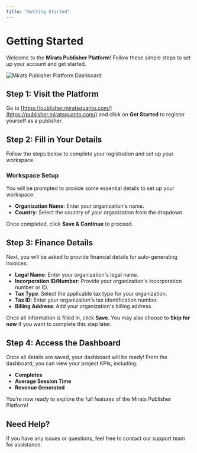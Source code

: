 ```yaml
---
title: "Getting Started"
---
```


# Getting Started

Welcome to the **Mirats Publisher Platform**! Follow these simple steps to set up your account and get started.

<img 
  src="https://publisher.miratsquanto.com/_next/image?url=%2Fimages%2Fdashboard.png&w=3840&q=75" 
  alt="Mirats Publisher Platform Dashboard"
/>

## Step 1: Visit the Platform

Go to [https://publisher.miratsquanto.com/](https://publisher.miratsquanto.com/) and click on **Get Started** to register yourself as a publisher.

## Step 2: Fill in Your Details

Follow the steps below to complete your registration and set up your workspace.

### Workspace Setup

You will be prompted to provide some essential details to set up your workspace:

- **Organization Name**: Enter your organization's name.
- **Country**: Select the country of your organization from the dropdown.

Once completed, click **Save & Continue** to proceed.

## Step 3: Finance Details

Next, you will be asked to provide financial details for auto-generating invoices:

- **Legal Name**: Enter your organization's legal name.
- **Incorporation ID/Number**: Provide your organization's incorporation number or ID.
- **Tax Type**: Select the applicable tax type for your organization.
- **Tax ID**: Enter your organization's tax identification number.
- **Billing Address**: Add your organization's billing address.

Once all information is filled in, click **Save**. You may also choose to **Skip for now** if you want to complete this step later.

## Step 4: Access the Dashboard

Once all details are saved, your dashboard will be ready! From the dashboard, you can view your project KPIs, including:

- **Completes**
- **Average Session Time**
- **Revenue Generated**

You’re now ready to explore the full features of the Mirats Publisher Platform!

## Need Help?

If you have any issues or questions, feel free to contact our support team for assistance.
